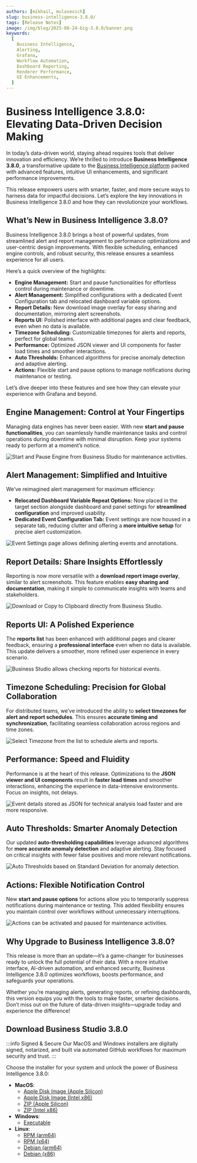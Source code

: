 ```yaml
---
authors: [mikhail, mulasevich]
slug: business-intelligence-3.8.0/
tags: [Release Notes]
image: /img/blog/2025-08-24-big-3.8.0/banner.png
keywords:
  [
    Business Intelligence,
    Alerting,
    Grafana,
    Workflow Automation,
    Dashboard Reporting,
    Renderer Performance,
    UI Enhancements,
  ]
---
```



# Business Intelligence 3.8.0: Elevating Data-Driven Decision Making

In today’s data-driven world, staying ahead requires tools that deliver innovation and efficiency. We’re thrilled to introduce **Business Intelligence 3.8.0**, a transformative update to the [Business Intelligence platform](/docs/) packed with advanced features, intuitive UI enhancements, and significant performance improvements.

This release empowers users with smarter, faster, and more secure ways to harness data for impactful decisions. Let’s explore the key innovations in Business Intelligence 3.8.0 and how they can revolutionize your workflows.

## What’s New in Business Intelligence 3.8.0?

Business Intelligence 3.8.0 brings a host of powerful updates, from streamlined alert and report management to performance optimizations and user-centric design improvements. With flexible scheduling, enhanced engine controls, and robust security, this release ensures a seamless experience for all users.

Here’s a quick overview of the highlights:

- **Engine Management:** Start and pause functionalities for effortless control during maintenance or downtime.
- **Alert Management:** Simplified configurations with a dedicated Event Configuration tab and relocated dashboard variable options.
- **Report Details:** New download image overlay for easy sharing and documentation, mirroring alert screenshots.
- **Reports UI:** Polished interface with additional pages and clear feedback, even when no data is available.
- **Timezone Scheduling:** Customizable timezones for alerts and reports, perfect for global teams.
- **Performance:** Optimized JSON viewer and UI components for faster load times and smoother interactions.
- **Auto Thresholds:** Enhanced algorithms for precise anomaly detection and adaptive alerting.
- **Actions:** Flexible start and pause options to manage notifications during maintenance or testing.

Let’s dive deeper into these features and see how they can elevate your experience with Grafana and beyond.

## Engine Management: Control at Your Fingertips

Managing data engines has never been easier. With new **start and pause functionalities**, you can seamlessly handle maintenance tasks and control operations during downtime with minimal disruption. Keep your systems ready to perform at a moment’s notice.

<Image
  title="Start and Pause Engine from Business Studio for maintenance activities."
  src="/img/blog/2025-08-24-big-3.8.0/engine-management.gif"
/>

## Alert Management: Simplified and Intuitive

We’ve reimagined alert management for maximum efficiency:

- **Relocated Dashboard Variable Repeat Options:** Now placed in the target section alongside dashboard and panel settings for **streamlined configuration** and improved usability.
- **Dedicated Event Configuration Tab:** Event settings are now housed in a separate tab, reducing clutter and offering a **more intuitive setup** for precise alert customization.

<Image
  title="Event Settings page allows defining alerting events and annotations."
  src="/img/blog/2025-08-24-big-3.8.0/event-configuration.png"
/>

## Report Details: Share Insights Effortlessly

Reporting is now more versatile with a **download report image overlay**, similar to alert screenshots. This feature enables **easy sharing and documentation**, making it simple to communicate insights with teams and stakeholders.

<Image
  title="Download or Copy to Clipboard directly from Business Studio."
  src="/img/blog/2025-08-24-big-3.8.0/report-download.png"
/>

## Reports UI: A Polished Experience

The **reports list** has been enhanced with additional pages and clearer feedback, ensuring a **professional interface** even when no data is available. This update delivers a smoother, more refined user experience in every scenario.

<Image
  title="Business Studio allows checking reports for historical events."
  src="/img/blog/2025-08-24-big-3.8.0/report-history.png"
/>

## Timezone Scheduling: Precision for Global Collaboration

For distributed teams, we’ve introduced the ability to **select timezones for alert and report schedules**. This ensures **accurate timing and synchronization**, facilitating seamless collaboration across regions and time zones.

<Image
  title="Select Timezone from the list to schedule alerts and reports."
  src="/img/blog/2025-08-24-big-3.8.0/alert-settings.png"
/>

## Performance: Speed and Fluidity

Performance is at the heart of this release. Optimizations to the **JSON viewer and UI components** result in **faster load times** and smoother interactions, enhancing the experience in data-intensive environments. Focus on insights, not delays.

<Image
  title="Event details stored as JSON for technical analysis load faster and are more responsive."
  src="/img/blog/2025-08-24-big-3.8.0/event-details.png"
/>

## Auto Thresholds: Smarter Anomaly Detection

Our updated **auto-thresholding capabilities** leverage advanced algorithms for **more accurate anomaly detection** and adaptive alerting. Stay focused on critical insights with fewer false positives and more relevant notifications.

<Image
  title="Auto Thresholds based on Standard Deviation for anomaly detection."
  src="/img/blog/2025-08-24-big-3.8.0/auto-thresholds.png"
/>

## Actions: Flexible Notification Control

New **start and pause options** for actions allow you to temporarily suppress notifications during maintenance or testing. This added flexibility ensures you maintain control over workflows without unnecessary interruptions.

<Image
  title="Actions can be activated and paused for maintenance activities."
  src="/img/blog/2025-08-24-big-3.8.0/action-management.png"
/>

## Why Upgrade to Business Intelligence 3.8.0?

This release is more than an update—it’s a game-changer for businesses ready to unlock the full potential of their data. With a more intuitive interface, AI-driven automation, and enhanced security, Business Intelligence 3.8.0 optimizes workflows, boosts performance, and safeguards your operations.

Whether you’re managing alerts, generating reports, or refining dashboards, this version equips you with the tools to make faster, smarter decisions. Don’t miss out on the future of data-driven insights—upgrade today and experience the difference!

## Download Business Studio 3.8.0

:::info Signed & Secure
Our MacOS and Windows installers are digitally signed, notarized, and built via automated GitHub workflows for maximum security and trust.
:::

Choose the installer for your system and unlock the power of Business Intelligence 3.8.0:

- **MacOS**:
  - [Apple Disk Image (Apple Silicon)](https://github.com/VolkovLabs/business-intelligence/releases/download/v3.8.0/Business.Studio-3.8.0-arm64.dmg)
  - [Apple Disk Image (Intel x86)](https://github.com/VolkovLabs/business-intelligence/releases/download/v3.8.0/Business.Studio-3.8.0-x64.dmg)
  - [ZIP (Apple Silicon)](https://github.com/VolkovLabs/business-intelligence/releases/download/v3.8.0/Business.Studio-darwin-arm64-3.8.0.zip)
  - [ZIP (Intel x86)](https://github.com/VolkovLabs/business-intelligence/releases/download/v3.8.0/Business.Studio-darwin-x64-3.8.0.zip)
- **Windows**:
  - [Executable](https://github.com/VolkovLabs/business-intelligence/releases/download/v3.8.0/Business.Studio-3.8.0.Setup.exe)
- **Linux**:
  - [RPM (arm64)](https://github.com/VolkovLabs/business-intelligence/releases/download/v3.8.0/business-studio-3.8.0-1.arm64.rpm)
  - [RPM (x64)](https://github.com/VolkovLabs/business-intelligence/releases/download/v3.8.0/business-studio-3.8.0-1.x86_64.rpm)
  - [Debian (arm64)](https://github.com/VolkovLabs/business-intelligence/releases/download/v3.8.0/business-studio_3.8.0_arm64.deb)
  - [Debian (x86)](https://github.com/VolkovLabs/business-intelligence/releases/download/v3.8.0/business-studio_3.8.0_amd64.deb)

<GettingStarted />

<Feedback />

